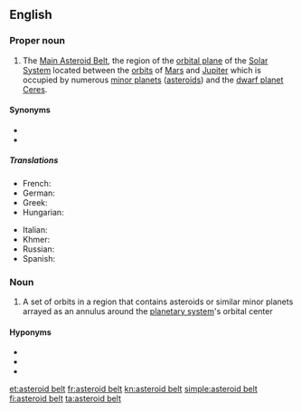 {{also|Asteroid Belt|asteroid belt}}
==English==
{{wikipedia}}

===Proper noun===
{{en-proper-noun|head=[[asteroid]] [[belt]]}}

# {{lb|en|astronomy}} The [[Main Asteroid Belt]], the region of the [[orbital plane]] of the [[Solar System]] located between the [[orbit]]s of [[Mars]] and [[Jupiter]] which is occupied by numerous [[minor planet]]s ([[asteroid]]s) and the [[dwarf planet]] [[Ceres]].

====Synonyms====
* {{l|en|Asteroid Belt}}
* {{l|en|Main Asteroid Belt}}

=====Translations=====
{{trans-top|region of the solar system}}
* French: {{t+|fr|ceinture d’astéroïdes|f}}
* German: {{t+|de|Asteroidengürtel|m}}
* Greek: {{t|el|ζώνη αστεροειδών|n}}
* Hungarian: {{t|hu|kisbolygóöv}}
{{trans-mid}}
* Italian: {{t|it|cintura asteroidale|f}}
* Khmer: {{t|km|ខ្សែក្រវាត់តារាសណ្ឋាន|tr=khseh krovat dara son tharn|sc=Khmr}}
* Russian: {{t+|ru|пояс астероидов|sc=Cyrl}}
* Spanish: {{t|es|cinturón de asteroides|m}}
{{trans-bottom}}

===Noun===
{{en-noun|head=[[asteroid]] [[belt]]}}
# {{lb|en|astronomy}} A set of orbits in a region that contains asteroids or similar minor planets arrayed as an annulus around the [[planetary system]]'s orbital center

====Hyponyms====
* {{l|en|Main Asteroid Belt}}
* {{l|en|Kuiper Belt}}
* {{l|en|Kuiper belt}}

[[et:asteroid belt]]
[[fr:asteroid belt]]
[[kn:asteroid belt]]
[[simple:asteroid belt]]
[[fi:asteroid belt]]
[[ta:asteroid belt]]